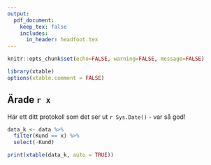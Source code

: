 ```yaml
---
output: 
  pdf_document:
    keep_tex: false
    includes:
      in_header: headfoot.tex
---
```


 
```r
knitr::opts_chunk$set(echo=FALSE, warning=FALSE, message=FALSE)

library(xtable)
options(xtable.comment = FALSE)

```

## Ärade `r x`

Här ett ditt protokoll som det ser ut `r Sys.Date()` - var så god!

``` r
data_k <- data %>% 
  filter(Kund == x) %>% 
  select(-Kund)
```

```r
print(xtable(data_k, auto = TRUE))
```


